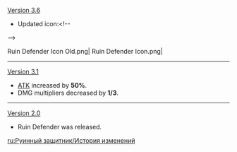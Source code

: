 {{Change History/Header}}
[[Version 3.6]]
* Updated icon:<!--
--><gallery>
Ruin Defender Icon Old.png|{{Color|Old}}
Ruin Defender Icon.png|{{Color|New}}
</gallery>
----
[[Version 3.1]]
* [[ATK]] increased by '''50%'''.
* DMG multipliers decreased by '''1/3'''.
----
[[Version 2.0]]
* Ruin Defender was released.
<noinclude>


[[ru:Руинный защитник/История изменений]]
</noinclude>